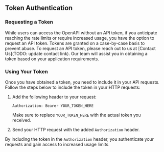 ## Token Authentication

### Requesting a Token

While users can access the OpenAPI without an API token, if you anticipate reaching the rate limits or require increased usage, you have the option to request an API token. Tokens are granted on a case-by-case basis to prevent abuse. To request an API token, please reach out to us at [Contact Us](TODO: update contact link). Our team will assist you in obtaining a token based on your application requirements.

### Using Your Token

Once you have obtained a token, you need to include it in your API requests. Follow the steps below to include the token in your HTTP requests:

1. Add the following header to your request:

   ```
   Authorization: Bearer YOUR_TOKEN_HERE
   ```

   Make sure to replace `YOUR_TOKEN_HERE` with the actual token you received.

2. Send your HTTP request with the added `Authorization` header.

By including the token in the `Authorization` header, you authenticate your requests and gain access to increased usage limits.
